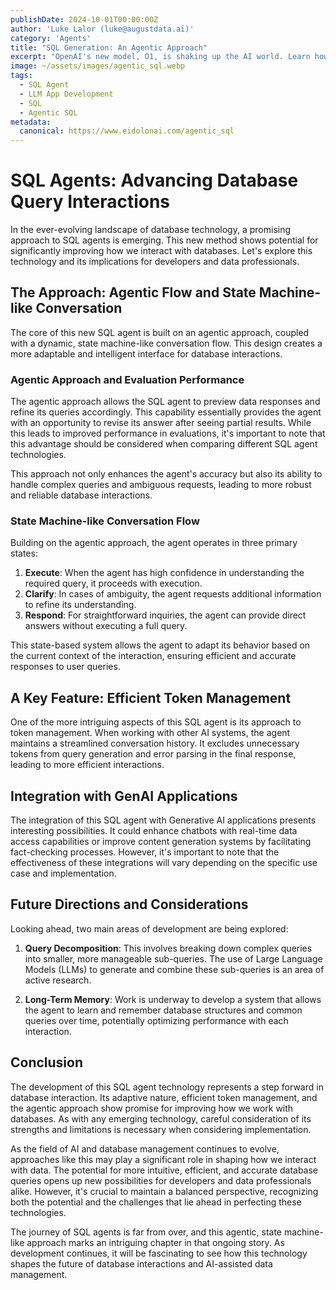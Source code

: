 ```yaml
---
publishDate: 2024-10-01T00:00:00Z
author: 'Luke Lalor (luke@augustdata.ai)'
category: 'Agents'
title: "SQL Generation: An Agentic Approach"
excerpt: "OpenAI's new model, O1, is shaking up the AI world. Learn how Eidolon is smoothing out the bumps and keeping your projects on track."
image: ~/assets/images/agentic_sql.webp
tags:
  - SQL Agent
  - LLM App Development
  - SQL
  - Agentic SQL
metadata:
  canonical: https://www.eidolonai.com/agentic_sql
---
```

# SQL Agents: Advancing Database Query Interactions

In the ever-evolving landscape of database technology, a promising approach to SQL agents is emerging. This new method shows potential for significantly improving how we interact with databases. Let's explore this technology and its implications for developers and data professionals.

## The Approach: Agentic Flow and State Machine-like Conversation

The core of this new SQL agent is built on an agentic approach, coupled with a dynamic, state machine-like conversation flow. This design creates a more adaptable and intelligent interface for database interactions.

### Agentic Approach and Evaluation Performance

The agentic approach allows the SQL agent to preview data responses and refine its queries accordingly. This capability essentially provides the agent with an opportunity to revise its answer after seeing partial results. While this leads to improved performance in evaluations, it's important to note that this advantage should be considered when comparing different SQL agent technologies.

This approach not only enhances the agent's accuracy but also its ability to handle complex queries and ambiguous requests, leading to more robust and reliable database interactions.

### State Machine-like Conversation Flow

Building on the agentic approach, the agent operates in three primary states:

1. **Execute**: When the agent has high confidence in understanding the required query, it proceeds with execution.
2. **Clarify**: In cases of ambiguity, the agent requests additional information to refine its understanding.
3. **Respond**: For straightforward inquiries, the agent can provide direct answers without executing a full query.

This state-based system allows the agent to adapt its behavior based on the current context of the interaction, ensuring efficient and accurate responses to user queries.

## A Key Feature: Efficient Token Management

One of the more intriguing aspects of this SQL agent is its approach to token management. When working with other AI systems, the agent maintains a streamlined conversation history. It excludes unnecessary tokens from query generation and error parsing in the final response, leading to more efficient interactions.

## Integration with GenAI Applications

The integration of this SQL agent with Generative AI applications presents interesting possibilities. It could enhance chatbots with real-time data access capabilities or improve content generation systems by facilitating fact-checking processes. However, it's important to note that the effectiveness of these integrations will vary depending on the specific use case and implementation.

## Future Directions and Considerations

Looking ahead, two main areas of development are being explored:

1. **Query Decomposition**: This involves breaking down complex queries into smaller, more manageable sub-queries. The use of Large Language Models (LLMs) to generate and combine these sub-queries is an area of active research.

2. **Long-Term Memory**: Work is underway to develop a system that allows the agent to learn and remember database structures and common queries over time, potentially optimizing performance with each interaction.

## Conclusion

The development of this SQL agent technology represents a step forward in database interaction. Its adaptive nature, efficient token management, and the agentic approach show promise for improving how we work with databases. As with any emerging technology, careful consideration of its strengths and limitations is necessary when considering implementation.

As the field of AI and database management continues to evolve, approaches like this may play a significant role in shaping how we interact with data. The potential for more intuitive, efficient, and accurate database queries opens up new possibilities for developers and data professionals alike. However, it's crucial to maintain a balanced perspective, recognizing both the potential and the challenges that lie ahead in perfecting these technologies.

The journey of SQL agents is far from over, and this agentic, state machine-like approach marks an intriguing chapter in that ongoing story. As development continues, it will be fascinating to see how this technology shapes the future of database interactions and AI-assisted data management.
